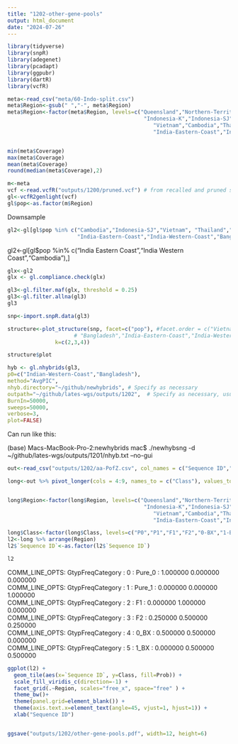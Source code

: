 ```yaml
---
title: "1202-other-gene-pools"
output: html_document
date: "2024-07-26"
---
```



```r
library(tidyverse)
library(snpR)
library(adegenet)
library(pcadapt)
library(ggpubr)
library(dartR)
library(vcfR)
```




```r
meta<-read_csv("meta/60-Indo-split.csv")
meta$Region<-gsub(" ","-", meta$Region)
meta$Region<-factor(meta$Region, levels=c("Queensland","Northern-Territory","Papua-New-Guinea",
                                           "Indonesia-K","Indonesia-SJ","Indonesia-SU","Philippines",
                                              "Vietnam","Cambodia","Thailand", "Bangladesh",
                                              "India-Eastern-Coast","India-Western-Coast"))


min(meta$Coverage)
max(meta$Coverage)
mean(meta$Coverage)
round(median(meta$Coverage),2)
```



```r
m<-meta
vcf <-read.vcfR("outputs/1200/pruned.vcf") # from recalled and pruned snps in 1200
gl<-vcfR2genlight(vcf)
gl$pop<-as.factor(m$Region)
```

Downsample
```r

gl2<-gl[gl$pop %in% c("Cambodia","Indonesia-SJ","Vietnam", "Thailand","Philippines",
                      "India-Eastern-Coast","India-Western-Coast","Bangladesh"),]

```

gl2<-gl[gl$pop %in% c("India Eastern Coast","India Western Coast","Cambodia"),]



```r
glx<-gl2
glx <- gl.compliance.check(glx) 

gl3<-gl.filter.maf(glx, threshold = 0.25)
gl3<-gl.filter.allna(gl3)
gl3
```

```r
snp<-import.snpR.data(gl3)
```

```r
structure<-plot_structure(snp, facet=c("pop"), #facet.order = c("Vietnam","Cambodia","Thailand","Indonesia-SJ",
                     # "Bangladesh","India-Eastern-Coast","India-Western-Coast"),
               k=c(2,3,4))
```

```r
structure$plot
```

```r
hyb <- gl.nhybrids(gl3,
p0=c("Indian-Western-Coast","Bangladesh"),
method="AvgPIC",
nhyb.directory="~/github/newhybrids", # Specify as necessary
outpath="~/github/lates-wgs/outputs/1202",  # Specify as necessary, usually getwd() [= workspace]
BurnIn=50000,
sweeps=50000,
verbose=3,
plot=FALSE)

```


Can run like this: 

(base) Macs-MacBook-Pro-2:newhybrids mac$ ./newhybsng -d ~/github/lates-wgs/outputs/1201/nhyb.txt  --no-gui

```r
out<-read_csv("outputs/1202/aa-PofZ.csv", col_names = c("Sequence ID","Region","NoName","P0","P1","F1","F2","0-BX","1-BX"), skip=1)

long<-out %>% pivot_longer(cols = 4:9, names_to = c("Class"), values_to = c("Prob"))


long$Region<-factor(long$Region, levels=c("Queensland","Northern-Territory","Papua-New-Guinea",
                                           "Indonesia-K","Indonesia-SJ","Indonesia-SU","Philippines",
                                              "Vietnam","Cambodia","Thailand", "Bangladesh",
                                              "India-Eastern-Coast","India-Western-Coast"))

long$Class<-factor(long$Class, levels=c("P0","P1","F1","F2","0-BX","1-BX"))
l2<-long %>% arrange(Region)
l2$`Sequence ID`<-as.factor(l2$`Sequence ID`)

l2
```

COMM_LINE_OPTS: GtypFreqCategory : 0  :  Pure_0  :  1.000000  0.000000  0.000000    
COMM_LINE_OPTS: GtypFreqCategory : 1  :  Pure_1  :  0.000000  0.000000  1.000000    
COMM_LINE_OPTS: GtypFreqCategory : 2  :  F1  :  0.000000  1.000000  0.000000      
COMM_LINE_OPTS: GtypFreqCategory : 3  :  F2  :  0.250000  0.500000  0.250000      
COMM_LINE_OPTS: GtypFreqCategory : 4  :  0_BX  :  0.500000  0.500000  0.000000       
COMM_LINE_OPTS: GtypFreqCategory : 5  :  1_BX  :  0.000000  0.500000  0.500000       
```r
ggplot(l2) + 
  geom_tile(aes(x=`Sequence ID`, y=Class, fill=Prob)) +
  scale_fill_viridis_c(direction=-1) +
  facet_grid(.~Region, scales="free_x", space="free" ) +
  theme_bw()+
  theme(panel.grid=element_blank()) +
  theme(axis.text.x=element_text(angle=45, vjust=1, hjust=1)) +
  xlab("Sequence ID")


ggsave("outputs/1202/other-gene-pools.pdf", width=12, height=6)
```

```r
```
